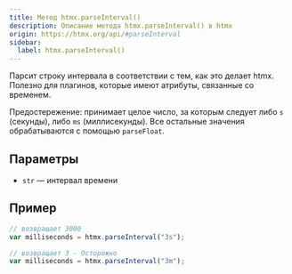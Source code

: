 ```yaml
---
title: Метод htmx.parseInterval()
description: Описание метода htmx.parseInterval() в htmx
origin: https://htmx.org/api/#parseInterval
sidebar:
  label: htmx.parseInterval()
---
```


Парсит строку интервала в соответствии с тем, как это делает htmx. Полезно для плагинов, которые имеют атрибуты, связанные со временем.

Предостережение: принимает целое число, за которым следует либо `s` (секунды), либо `ms` (миллисекунды). Все остальные значения обрабатываются с помощью `parseFloat`.

## Параметры

* `str` — интервал времени

## Пример

```js
// возвращает 3000
var milliseconds = htmx.parseInterval("3s");

// возвращает 3 - Осторожно
var milliseconds = htmx.parseInterval("3m");
```